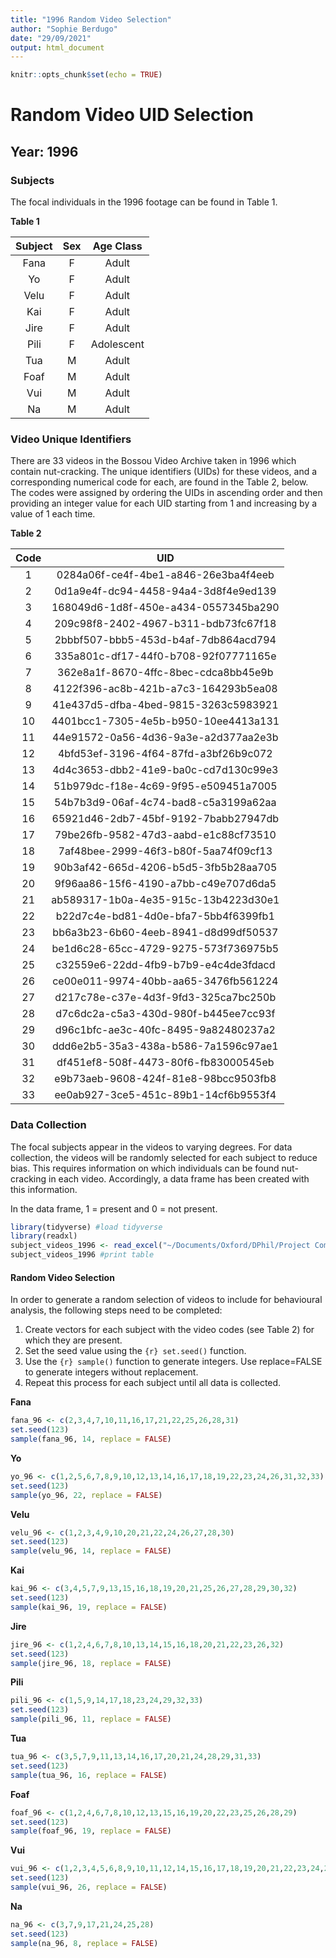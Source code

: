 ```yaml
---
title: "1996 Random Video Selection"
author: "Sophie Berdugo"
date: "29/09/2021"
output: html_document
---
```


```r
knitr::opts_chunk$set(echo = TRUE)
```

# Random Video UID Selection

## Year: 1996

### Subjects

The focal individuals in the 1996 footage can be found in Table 1.

**Table 1**

|Subject  | Sex | Age Class  |
|:------: |:---:| :---------:|
|Fana     |F    | Adult      |
|Yo       |F    | Adult      |
|Velu     |F    | Adult      |
|Kai      |F    | Adult      |
|Jire     |F    | Adult      |
|Pili     |F    | Adolescent |
|Tua      |M    | Adult      |
|Foaf     |M    | Adult      |
|Vui      |M    | Adult      |
|Na       |M    | Adult      |

### Video Unique Identifiers
There are 33 videos in the Bossou Video Archive taken in 1996 which contain nut-cracking. The unique identifiers (UIDs) for these videos, and a corresponding numerical code for each, are found in the Table 2, below. The codes were assigned by ordering the UIDs in ascending order and then providing an integer value for each UID starting from 1 and increasing by a value of 1 each time.

**Table 2**

|Code  | UID                                  |
|:---: | :-----------------------------------:|
| 1    | 0284a06f-ce4f-4be1-a846-26e3ba4f4eeb |
| 2    | 0d1a9e4f-dc94-4458-94a4-3d8f4e9ed139 |
| 3    | 168049d6-1d8f-450e-a434-0557345ba290 |
| 4    | 209c98f8-2402-4967-b311-bdb73fc67f18 |
| 5    | 2bbbf507-bbb5-453d-b4af-7db864acd794 |
| 6    | 335a801c-df17-44f0-b708-92f07771165e |
| 7    | 362e8a1f-8670-4ffc-8bec-cdca8bb45e9b |
| 8    | 4122f396-ac8b-421b-a7c3-164293b5ea08 |
| 9    | 41e437d5-dfba-4bed-9815-3263c5983921 |
| 10   | 4401bcc1-7305-4e5b-b950-10ee4413a131 |
| 11   | 44e91572-0a56-4d36-9a3e-a2d377aa2e3b |
| 12   | 4bfd53ef-3196-4f64-87fd-a3bf26b9c072 |
| 13   | 4d4c3653-dbb2-41e9-ba0c-cd7d130c99e3 |
| 14   | 51b979dc-f18e-4c69-9f95-e509451a7005 |
| 15   | 54b7b3d9-06af-4c74-bad8-c5a3199a62aa |
| 16   | 65921d46-2db7-45bf-9192-7babb27947db |
| 17   | 79be26fb-9582-47d3-aabd-e1c88cf73510 |
| 18   | 7af48bee-2999-46f3-b80f-5aa74f09cf13 |
| 19   | 90b3af42-665d-4206-b5d5-3fb5b28aa705 |
| 20   | 9f96aa86-15f6-4190-a7bb-c49e707d6da5 |
| 21   | ab589317-1b0a-4e35-915c-13b4223d30e1 |
| 22   | b22d7c4e-bd81-4d0e-bfa7-5bb4f6399fb1 |
| 23   | bb6a3b23-6b60-4eeb-8941-d8d99df50537 |
| 24   | be1d6c28-65cc-4729-9275-573f736975b5 |
| 25   | c32559e6-22dd-4fb9-b7b9-e4c4de3fdacd |
| 26   | ce00e011-9974-40bb-aa65-3476fb561224 |
| 27   | d217c78e-c37e-4d3f-9fd3-325ca7bc250b |
| 28   | d7c6dc2a-c5a3-430d-980f-b445ee7cc93f |
| 29   | d96c1bfc-ae3c-40fc-8495-9a82480237a2 |
| 30   | ddd6e2b5-35a3-438a-b586-7a1596c97ae1 |
| 31   | df451ef8-508f-4473-80f6-fb83000545eb |
| 32   | e9b73aeb-9608-424f-81e8-98bcc9503fb8 |
| 33   | ee0ab927-3ce5-451c-89b1-14cf6b9553f4 |

### Data Collection
The focal subjects appear in the videos to varying degrees. For data collection, the videos will be randomly selected for each subject to reduce bias. This requires information on which individuals can be found nut-cracking in each video. Accordingly, a data frame has been created with this information.

In the data frame, 1 = present and 0 = not present.

```r
library(tidyverse) #load tidyverse
library(readxl)
subject_videos_1996 <- read_excel("~/Documents/Oxford/DPhil/Project Components/Methods/Data/Subjects UIDs by Year/1996_subject_UIDs.xlsx")
subject_videos_1996 #print table
```

#### Random Video Selection
In order to generate a random selection of videos to include for behavioural analysis, the following steps need to be completed:

1. Create vectors for each subject with the video codes (see Table 2) for which they are present.
2. Set the seed value using the ```{r} set.seed()``` function.
3. Use the ```{r} sample()``` function to generate integers. Use replace=FALSE to generate integers without replacement.
4. Repeat this process for each subject until all data is collected.

**Fana**

```r
fana_96 <- c(2,3,4,7,10,11,16,17,21,22,25,26,28,31)
set.seed(123)
sample(fana_96, 14, replace = FALSE)
```

**Yo**

```r
yo_96 <- c(1,2,5,6,7,8,9,10,12,13,14,16,17,18,19,22,23,24,26,31,32,33)
set.seed(123)
sample(yo_96, 22, replace = FALSE)
```

**Velu**

```r
velu_96 <- c(1,2,3,4,9,10,20,21,22,24,26,27,28,30)
set.seed(123)
sample(velu_96, 14, replace = FALSE)
```

**Kai**

```r
kai_96 <- c(3,4,5,7,9,13,15,16,18,19,20,21,25,26,27,28,29,30,32) 
set.seed(123) 
sample(kai_96, 19, replace = FALSE) 
```

**Jire**

```r
jire_96 <- c(1,2,4,6,7,8,10,13,14,15,16,18,20,21,22,23,26,32) 
set.seed(123) 
sample(jire_96, 18, replace = FALSE) 
```

**Pili**

```r
pili_96 <- c(1,5,9,14,17,18,23,24,29,32,33) 
set.seed(123) 
sample(pili_96, 11, replace = FALSE) 
```

**Tua**

```r
tua_96 <- c(3,5,7,9,11,13,14,16,17,20,21,24,28,29,31,33)
set.seed(123)
sample(tua_96, 16, replace = FALSE)
```

**Foaf**

```r
foaf_96 <- c(1,2,4,6,7,8,10,12,13,15,16,19,20,22,23,25,26,28,29)
set.seed(123)
sample(foaf_96, 19, replace = FALSE)
```

**Vui**

```r
vui_96 <- c(1,2,3,4,5,6,8,9,10,11,12,14,15,16,17,18,19,20,21,22,23,24,29,31,32,33)
set.seed(123)
sample(vui_96, 26, replace = FALSE)
```

**Na**

```r
na_96 <- c(3,7,9,17,21,24,25,28)
set.seed(123)
sample(na_96, 8, replace = FALSE)
```